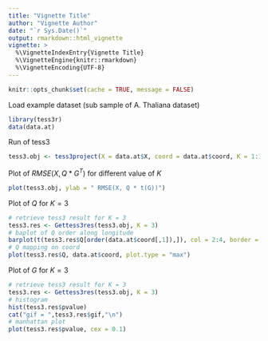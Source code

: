 ```yaml
---
title: "Vignette Title"
author: "Vignette Author"
date: "`r Sys.Date()`"
output: rmarkdown::html_vignette
vignette: >
  %\VignetteIndexEntry{Vignette Title}
  %\VignetteEngine{knitr::rmarkdown}
  %\VignetteEncoding{UTF-8}
---
```


```r
knitr::opts_chunk$set(cache = TRUE, message = FALSE)
```



Load example dataset (sub sample of A. Thaliana dataset)
```r
library(tess3r)
data(data.at)
```


Run of tess3
```r
tess3.obj <- tess3project(X = data.at$X, coord = data.at$coord, K = 1:10, ploidy = 1, openMP.core.num = 4)
```

Plot of $RMSE(X, Q * G^T)$ for different value of $K$
```r
plot(tess3.obj, ylab = " RMSE(X, Q * t(G))")
```

Plot of $Q$ for $K = 3$
```r
# retrieve tess3 result for K = 3
tess3.res <- Gettess3res(tess3.obj, K = 3)
# baplot of Q order along longitude
barplot(t(tess3.res$Q[order(data.at$coord[,1]),]), col = 2:4, border = NA)
# Q mapping on coord
plot(tess3.res$Q, data.at$coord, plot.type = "max")
```


Plot of $G$ for $K = 3$
```r
# retrieve tess3 result for K = 3
tess3.res <- Gettess3res(tess3.obj, K = 3)
# histogram
hist(tess3.res$pvalue)
cat("gif = ",tess3.res$gif,"\n")
# manhattan plot
plot(tess3.res$pvalue, cex = 0.1)
```

